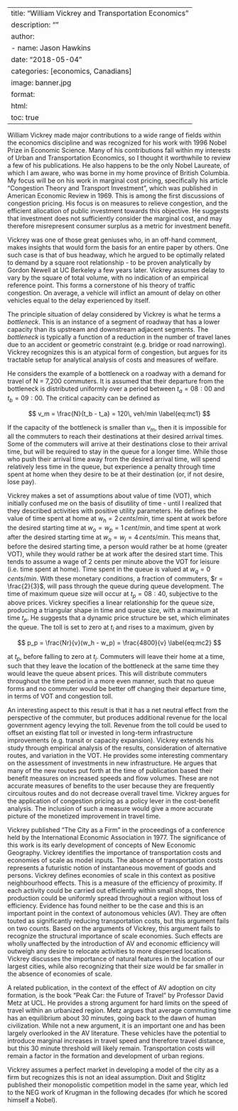 
---
title: "William Vickrey and Transportation Economics"
description: ""
author:
  - name: Jason Hawkins
date: "2018-05-04"
categories: [economics, Canadians]
image: banner.jpg
format: 
  html:
    toc: true
---

William Vickrey made major contributions to a wide range of fields within the economics discipline and was recognized for his work with 1996 Nobel Prize in Economic Science. Many of his contributions fall within my interests of Urban and Transportation Economics, so I thought it worthwhile to review a few of his publications. He also happens to be the only Nobel Laureate, of which I am aware, who was borne in my home province of British Columbia. My focus will be on his work in marginal cost pricing, specifically his article "Congestion Theory and Transport Investment", which was published in American Economic Review in 1969. This is among the first discussions of congestion pricing. His focus is on measures to relieve congestion, and the efficient allocation of public investment towards this objective. He suggests that investment does not sufficiently consider the marginal cost, and may therefore misrepresent consumer surplus as a metric for investment benefit.

Vickrey was one of those great geniuses who, in an off-hand comment, makes insights that would form the basis for an entire paper by others. One such case is that of bus headway, which he argued to be optimally related to demand by a square root relationship - to be proven analytically by Gordon Newell at UC Berkeley a few years later. Vickrey assumes delay to vary by the square of total volume, with no indication of an empirical reference point. This forms a cornerstone of his theory of traffic congestion. On average, a vehicle will inflict an amount of delay on other vehicles equal to the delay experienced by itself.

The principle situation of delay considered by Vickrey is what he terms a *bottleneck*. This is an instance of a segment of roadway that has a lower capacity than its upstream and downstream adjacent segments. The *bottleneck* is typically a function of a reduction in the number of travel lanes due to an accident or geometric constraint (e.g. bridge or road narrowing). Vickrey recognizes this is an atypical form of congestion, but argues for its tractable setup for analytical analysis of costs and measures of welfare.

He considers the example of a bottleneck on a roadway with a demand for travel of N = 7,200 commuters. It is assumed that their departure from the bottleneck is distributed uniformly over a period between $t_a = 08:00$ and $t_b = 09:00$. The critical capacity can be defined as

$$ v_m = \frac{N}{t_b - t_a} = 120\, veh/min \label{eq:mc1} $$

If the capacity of the bottleneck is smaller than $v_m$, then it is impossible for all the commuters to reach their destinations at their desired arrival times. Some of the commuters will arrive at their destinations close to their arrival time, but will be required to stay in the queue for a longer time. While those who push their arrival time away from the desired arrival time, will spend relatively less time in the queue, but experience a penalty through time spent at home when they desire to be at their destination (or, if not desire, lose pay).

Vickrey makes a set of assumptions about value of time (VOT), which initially confused me on the basis of disutility of time - until I realized that they described activities with positive utility parameters. He defines the value of time spent at home at $w_h = 2\, cents/min$, time spent at work before the desired starting time at $w_o = w_p = 1\, cent/min$, and time spent at work after the desired starting time at $w_o = w_j = 4\, cents/min$. This means that, before the desired starting time, a person would rather be at home (greater VOT), while they would rather be at work after the desired start time. This tends to assume a wage of 2 cents per minute above the VOT for leisure (i.e. time spent at home). Time spent in the queue is valued at $w_q = 0\, cents/min$. With these monetary conditions, a fraction of commuters, $r = \frac{2}{3}$, will pass through the queue during queue development. The time of maximum queue size will occur at $t_p = 08:40$, subjective to the above prices. Vickrey specifies a linear relationship for the queue size, producing a triangular shape in time and queue size, with a maximum at time $t_p$. He suggests that a dynamic price structure be set, which eliminates the queue. The toll is set to zero at $t_i$ and rises to a maximum, given by

$$ p_p = \frac{Nr}{v}(w_h - w_p) = \frac{4800}{v} \label{eq:mc2} $$

at $t_p$, before falling to zero at $t_j$. Commuters will leave their home at a time, such that they leave the location of the bottleneck at the same time they would leave the queue absent prices. This will distribute commuters throughout the time period in a more even manner, such that no queue forms and no commuter would be better off changing their departure time, in terms of VOT and congestion toll.

An interesting aspect to this result is that it has a net neutral effect from the perspective of the commuter, but produces additional revenue for the local government agency levying the toll. Revenue from the toll could be used to offset an existing flat toll or invested in long-term infrastructure improvements (e.g. transit or capacity expansion). Vickrey extends his study through empirical analysis of the results, consideration of alternative routes, and variation in the VOT. He provides some interesting commentary on the assessment of investments in new infrastructure. He argues that many of the new routes put forth at the time of publication based their benefit measures on increased speeds and flow volumes. These are not accurate measures of benefits to the user because they are frequently circuitous routes and do not decrease overall travel time. Vickrey  argues for the application of congestion pricing as a policy lever in the cost-benefit analysis. The inclusion of such a measure would give a more accurate picture of the monetized improvement in travel time.

Vickrey published "The City as a Firm" in the proceedings of a conference held by the International Economic Association in 1977. The significance of this work is its early development of concepts of New Economic Geography. Vickrey identifies the importance of transportation costs and economies of scale as model inputs. The absence of transportation costs represents a futuristic notion of instantaneous movement of goods and persons. Vickrey defines economies of scale in this context as positive neighbourhood effects. This is a measure of the efficiency of proximity. If each activity could be carried out efficiently within small shops, then production could be uniformly spread throughout a region without loss of efficiency. Evidence has found neither to be the case and this is an important point in the context of autonomous vehicles (AV). They are often touted as significantly reducing transportation costs, but this argument fails on two counts. Based on the arguments of Vickrey, this argument fails to recognize the structural importance of scale economies. Such effects are wholly unaffected by the introduction of AV and economic efficiency will outweigh any desire to relocate activities to more dispersed locations. Vickrey discusses the importance of natural features in the location of our largest cities, while also recognizing that their size would be far smaller in the absence of economies of scale.

A related publication, in the context of the effect of AV adoption on city formation, is the book "Peak Car: the Future of Travel" by Professor David Metz at UCL. He provides a strong argument for hard limits on the speed of travel within an urbanized region. Metz argues that average commuting time has an equilibrium about 30 minutes, going back to the dawn of human civilization. While not a new argument, it is an important one and has been largely overlooked in the AV literature. These vehicles have the potential to introduce marginal increases in travel speed and therefore travel distance, but this 30 minute threshold will likely remain. Transportation costs will remain a factor in the formation and development of urban regions.

Vickrey assumes a perfect market in developing a model of the city as a firm but recognizes this is not an ideal assumption. Dixit and Stiglitz published their monopolistic competition model in the same year, which led to the NEG work of Krugman in the following decades (for which he scored himself a Nobel).